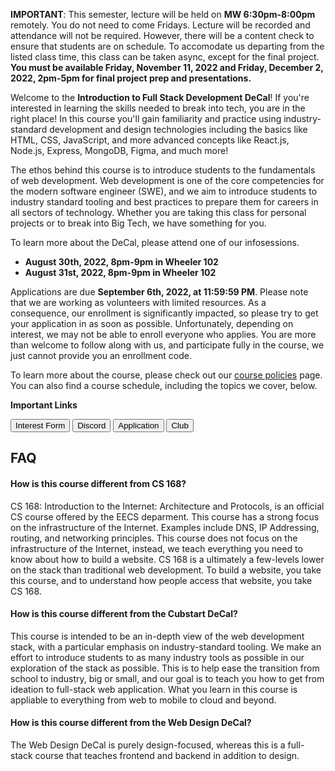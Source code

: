 
**IMPORTANT**: This semester, lecture will be held on **MW 6:30pm-8:00pm** remotely. You do not need to come Fridays. 
Lecture will be recorded and attendance will not be required. 
However, there will be a content check to ensure that students are on schedule.
To accomodate us departing from the listed class time, this class can be taken async, except for the final project. 
**You must be available Friday, November 11, 2022 and Friday, December 2, 2022, 2pm-5pm for final project prep and presentations.**

Welcome to the **Introduction to Full Stack Development DeCal**! 
If you're interested in learning the skills needed to break into tech, you are in the right place! 
In this course you'll gain familiarity and practice using industry-standard
development and design technologies including the basics like HTML, CSS, JavaScript, and more advanced concepts like
React.js, Node.js, Express, MongoDB, Figma, and much more!

The ethos behind this course is to introduce students to the fundamentals of web development.
Web development is one of the core competencies for the modern software engineer (SWE),
and we aim to introduce students to industry standard tooling and best practices to prepare them for careers in all sectors
of technology. Whether you are taking this class for personal projects or to break into Big Tech, we have something for you.

To learn more about the DeCal, please attend one of our infosessions.
- **August 30th, 2022, 8pm-9pm in Wheeler 102**
- **August 31st, 2022, 8pm-9pm in Wheeler 102**

Applications are due **September 6th, 2022, at 11:59:59 PM**. 
Please note that we are working as volunteers with limited resources. 
As a consequence, our enrollment is significantly impacted, so please try to get your application in as soon as possible. 
Unfortunately, depending on interest, we may not be able to enroll everyone who applies. You are more than welcome to follow along
with us, and participate fully in the course, we just cannot provide you an enrollment code. 

To learn more about the course, please check out our
[course policies](/course-policies) page. You can also find a course schedule,
including the topics we cover, below.

**Important Links**
<Flex direction="column" gap={4}>
  <Link href="https://tinyurl.com/Salsa-if-fa22" variant="button" isExternal>
    <Button variant="pink" minW="20rem">
      Interest Form
    </Button>
  </Link>
  <Link
    href="https://tinyurl.com/Salsa-discord-fa22"
    variant="button"
    isExternal
  >
    <Button variant="blue" minW="20rem">
      Discord
    </Button>
  </Link>
  <Link
    href="https://tinyurl.com/Salsadecalfa22"
    variant="button"
    isExternal
  >
    <Button variant="orange" minW="20rem">
      Application
    </Button>
  </Link>
  <Link 
    href="https://none" 
    variant="button" 
    isExternal
  >
    <Button variant="purple" minW="20rem">
      Club
    </Button>
  </Link>
</Flex>
<br/>

## FAQ

#### How is this course different from CS 168?

CS 168: Introduction to the Internet: Architecture and Protocols, is an official CS course offered by the EECS deparment.
This course has a strong focus on the infrastructure of the Internet. Examples include DNS, IP Addressing, routing, and
networking principles. This course does not focus on the infrastructure of the Internet, instead, we teach everything you need
to know about how to build a website. CS 168 is a ultimately a few-levels lower on the stack than traditional web development.
To build a website, you take this course, and to understand how people access that website, you take CS 168. 

#### How is this course different from the Cubstart DeCal?
This course is intended to be an in-depth view of the web development stack, with a particular emphasis on industry-standard tooling.
We make an effort to introduce students to as many industry tools as possible in our exploration of the stack as possible.
This is to help ease the transition from school to industry, big or small, and our goal is to teach you how to get from ideation
to full-stack web application. What you learn in this course is appliable to everything from web to mobile to cloud and beyond.

#### How is this course different from the Web Design DeCal?
The Web Design DeCal is purely design-focused, whereas this is a full-stack course that teaches frontend and backend in addition
to design.